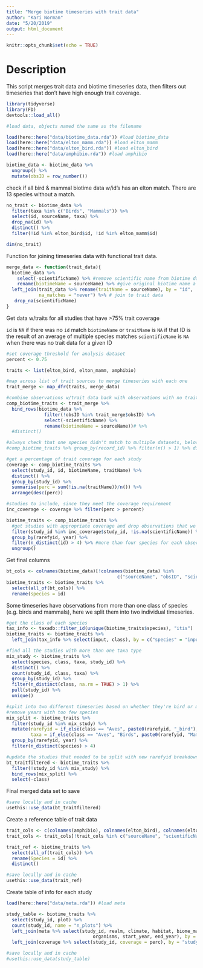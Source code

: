 ```yaml
---
title: "Merge biotime timeseries with trait data"
author: "Kari Norman"
date: "5/20/2019"
output: html_document
---
```


```r
knitr::opts_chunk$set(echo = TRUE)
```

# Description
This script merges trait data and biotime timeseries data, then filters out timeseries that don't have high enough trait coverage. 

```r
library(tidyverse)
library(FD)
devtools::load_all()
```

```r
#load data, objects named the same as the filename

load(here::here("data/biotime_data.rda")) #load biotime_data
load(here::here("data/elton_mamm.rda")) #load elton_mamm
load(here::here("data/elton_bird.rda")) #load elton_bird
load(here::here("data/amphibio.rda")) #load amphibio

biotime_data <- biotime_data %>%
  ungroup() %>%
  mutate(obsID = row_number())
```

check if all bird & mammal biotime data w/id's has an elton match. There are 13 species without a match.
```r
no_trait <- biotime_data %>%
  filter(taxa %in% c("Birds", "Mammals")) %>%
  select(id, sourceName, taxa) %>%
  drop_na(id) %>%
  distinct() %>%
  filter(!id %in% elton_bird$id, !id %in% elton_mamm$id)

dim(no_trait)
```

Function for joining timeseries data with functional trait data. 
```r
merge_data <- function(trait_data){
  biotime_data %>%
    select(-scientificName) %>% #remove scientific name from biotime data
    rename(biotimeName = sourceName) %>% #give original biotime name a better column name
  left_join(trait_data %>% rename(traitName = sourceName), by = "id",
            na_matches = "never") %>% # join to trait data
   drop_na(scientificName)
}
```

Get data w/traits for all studies that have >75% trait coverage

`id` is `NA` if there was no `id` match
`biotimeName` or `traitName` is `NA` if that ID is the result of an average of multiple species matches
`scientificName` is `NA` when there was no trait data for a given ID
```r
#set coverage threshold for analysis dataset
percent <- 0.75

traits <- list(elton_bird, elton_mamm, amphibio)

#map across list of trait sources to merge timeseries with each one
trait_merge <- map_dfr(traits, merge_data) 

#combine observations w/trait data back with observations with no trait data
comp_biotime_traits <- trait_merge %>%
  bind_rows(biotime_data %>% 
              filter(!obsID %in% trait_merge$obsID) %>%
              select(-scientificName) %>%
              rename(biotimeName = sourceName))# %>%
  #distinct()

#always check that one species didn't match to multiple datasets, below should return and empty dataframe
#comp_biotime_traits %>% group_by(record_id) %>% filter(n() > 1) %>% dim()

#get a percentage of trait coverage for each study
coverage <- comp_biotime_traits %>%
  select(study_id, id, biotimeName, traitName) %>%
  distinct() %>%
  group_by(study_id) %>%
  summarise(perc = sum(!is.na(traitName))/n()) %>%
  arrange(desc(perc))

#studies to include, since they meet the coverage requirement 
inc_coverage <- coverage %>% filter(perc > percent)

biotime_traits <- comp_biotime_traits %>%
  #get studies with appropriate coverage and drop observations that we don't have trait data for, and unlabeled non-id'd species
  filter(study_id %in% inc_coverage$study_id, !is.na(scientificName)) %>% 
  group_by(rarefyid, year) %>%
  filter(n_distinct(id) > 4) %>% #more than four species for each observation
  ungroup()
```

Get final columns 
```r
bt_cols <- colnames(biotime_data)[!colnames(biotime_data) %in% 
                                         c("sourceName", "obsID", "scientificName")]
biotime_traits <- biotime_traits %>% 
  select(all_of(bt_cols)) %>%
  rename(species = id)
```

Some timeseries have observations from more than one class of species (e.g. birds and mammals), here we split them into two individual timeseries.
```r
#get the class of each species
tax_info <- taxadb::filter_id(unique(biotime_traits$species), "itis")
biotime_traits <- biotime_traits %>% 
  left_join(tax_info %>% select(input, class), by = c("species" = "input"))

#find all the studies with more than one taxa type
mix_study <- biotime_traits %>% 
  select(species, class, taxa, study_id) %>% 
  distinct() %>% 
  count(study_id, class, taxa) %>% 
  group_by(study_id) %>%
  filter(n_distinct(class, na.rm = TRUE) > 1) %>% 
  pull(study_id) %>%
  unique()

#split into two different timeseries based on whether they're bird or mammal observations,
#remove years with too few species
mix_split <- biotime_traits %>%
  filter(study_id %in% mix_study) %>%
  mutate(rarefyid = if_else(class == "Aves", paste0(rarefyid, "_bird"), paste0(rarefyid, "_mamm")),
         taxa = if_else(class == "Aves", "Birds", paste0(rarefyid, "Mammals"))) %>%
  group_by(rarefyid, year) %>% 
  filter(n_distinct(species) > 4)

#update the studies that needed to be split with new rarefyid breakdowns
bt_traitfiltered <- biotime_traits %>%
  filter(!study_id %in% mix_study) %>%
  bind_rows(mix_split) %>%
  select(-class)
```

Final merged data set to save
```r
#save locally and in cache
usethis::use_data(bt_traitfiltered)
```

Create a reference table of trait data
```r
trait_cols <- c(colnames(amphibio), colnames(elton_bird), colnames(elton_mamm))
trait_cols <- trait_cols[!trait_cols %in% c("sourceName", "scientificName")]

trait_ref <- biotime_traits %>%
  select(all_of(trait_cols)) %>%
  rename(Species = id) %>%
  distinct()

#save locally and in cache
usethis::use_data(trait_ref)
```

Create table of info for each study
```r
load(here::here("data/meta.rda")) #load meta

study_table <- biotime_traits %>%
  select(study_id, plot) %>%
  count(study_id, name = "n_plots") %>% 
  left_join(meta %>% select(study_id, realm, climate, habitat, biome_map, taxa, 
                                organisms, start_year, end_year), by = "study_id") %>%
  left_join(coverage %>% select(study_id, coverage = perc), by = "study_id")

#save locally and in cache
#usethis::use_data(study_table)
```
